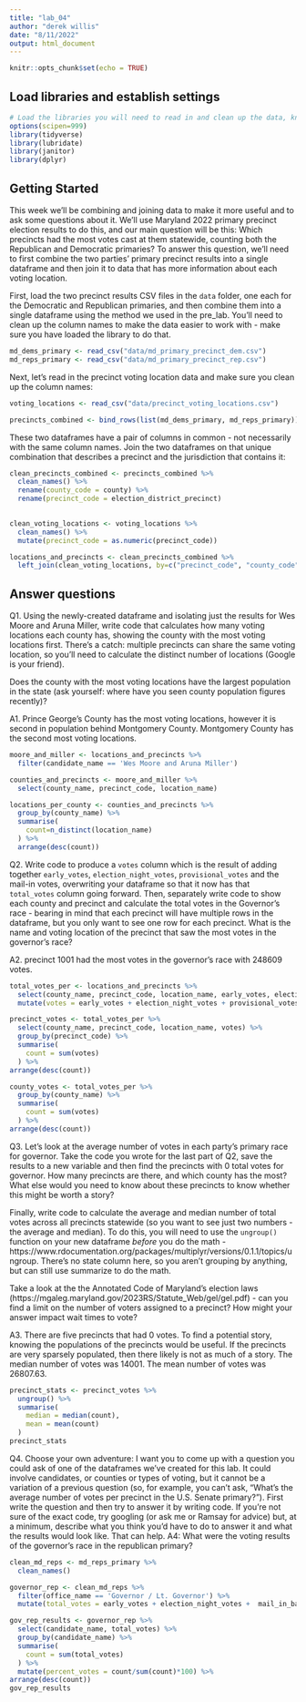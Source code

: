```yaml
---
title: "lab_04"
author: "derek willis"
date: "8/11/2022"
output: html_document
---
```


```r
knitr::opts_chunk$set(echo = TRUE)
```

## Load libraries and establish settings
```r
# Load the libraries you will need to read in and clean up the data, knowing that you can go back and add a library and re-run this block after you get a look at the dataframes.
options(scipen=999)
library(tidyverse)
library(lubridate)
library(janitor)
library(dplyr)
```

## Getting Started

This week we'll be combining and joining data to make it more useful and to ask some questions about it. We'll use Maryland 2022 primary precinct election results to do this, and our main question will be this: Which precincts had the most votes cast at them statewide, counting both the Republican and Democratic primaries? To answer this question, we'll need to first combine the two parties' primary precinct results into a single dataframe and then join it to data that has more information about each voting location.

First, load the two precinct results CSV files in the `data` folder, one each for the Democratic and Republican primaries, and then combine them into a single dataframe using the method we used in the pre_lab. You'll need to clean up the column names to make the data easier to work with - make sure you have loaded the library to do that.

```r
md_dems_primary <- read_csv("data/md_primary_precinct_dem.csv")
md_reps_primary <- read_csv("data/md_primary_precinct_rep.csv")
```


Next, let's read in the precinct voting location data and make sure you clean up the column names:

```r
voting_locations <- read_csv("data/precinct_voting_locations.csv")
```
```r
precincts_combined <- bind_rows(list(md_dems_primary, md_reps_primary))
```

These two dataframes have a pair of columns in common - not necessarily with the same column names. Join the two dataframes on that unique combination that describes a precinct and the jurisdiction that contains it:

```r
clean_precincts_combined <- precincts_combined %>% 
  clean_names() %>% 
  rename(county_code = county) %>% 
  rename(precinct_code = election_district_precinct)
  
```

```r
clean_voting_locations <- voting_locations %>% 
  clean_names() %>% 
  mutate(precinct_code = as.numeric(precinct_code))
```
```r
locations_and_precincts <- clean_precincts_combined %>% 
  left_join(clean_voting_locations, by=c("precinct_code", "county_code"))
```

## Answer questions

Q1. Using the newly-created dataframe and isolating just the results for Wes Moore and Aruna Miller, write code that calculates how many voting locations each county has, showing the county with the most voting locations first. There's a catch: multiple precincts can share the same voting location, so you'll need to calculate the distinct number of locations (Google is your friend).

Does the county with the most voting locations have the largest population in the state (ask yourself: where have you seen county population figures recently)?

A1. Prince George's County has the most voting locations, however it is second in population behind Montgomery County. Montgomery County has the second most voting locations.

```r
moore_and_miller <- locations_and_precincts %>% 
  filter(candidate_name == 'Wes Moore and Aruna Miller')
```
```r
counties_and_precincts <- moore_and_miller %>% 
  select(county_name, precinct_code, location_name)
```
```r
locations_per_county <- counties_and_precincts %>% 
  group_by(county_name) %>% 
  summarise(
    count=n_distinct(location_name)
  ) %>% 
  arrange(desc(count))
```


Q2. Write code to produce a `votes` column which is the result of adding together `early_votes`, `election_night_votes`, `provisional_votes` and the mail-in votes, overwriting your dataframe so that it now has that `total_votes` column going forward. Then, separately write code to show each county and precinct and calculate the total votes in the Governor's race - bearing in mind that each precinct will have multiple rows in the dataframe, but you only want to see one row for each precinct. What is the name and voting location of the precinct that saw the most votes in the governor's race? 

A2. precinct 1001 had the most votes in the governor's race with 248609 votes.

```r
total_votes_per <- locations_and_precincts %>% 
  select(county_name, precinct_code, location_name, early_votes, election_night_votes, provisional_votes, mail_in_ballot_1_votes, mail_in_ballot_2_votes) %>% 
  mutate(votes = early_votes + election_night_votes + provisional_votes + mail_in_ballot_1_votes + mail_in_ballot_2_votes)
```
```r
precinct_votes <- total_votes_per %>% 
  select(county_name, precinct_code, location_name, votes) %>% 
  group_by(precinct_code) %>% 
  summarise(
    count = sum(votes)
  ) %>% 
arrange(desc(count)) 
```
```r
county_votes <- total_votes_per %>% 
  group_by(county_name) %>% 
  summarise(
    count = sum(votes)
  ) %>% 
arrange(desc(count))
```

Q3. Let's look at the average number of votes in each party's primary race for governor. Take the code you wrote for the last part of Q2, save the results to a new variable and then find the precincts with 0 total votes for governor. How many precincts are there, and which county has the most? What else would you need to know about these precincts to know whether this might be worth a story?

Finally, write code to calculate the average and median number of total votes across all precincts statewide (so you want to see just two numbers - the average and median). To do this, you will need to use the `ungroup()` function on your new dataframe _before_ you do the math - https://www.rdocumentation.org/packages/multiplyr/versions/0.1.1/topics/ungroup. There's no state column here, so you aren't grouping by anything, but can still use summarize to do the math.

Take a look at the the Annotated Code of Maryland's election laws (https://mgaleg.maryland.gov/2023RS/Statute_Web/gel/gel.pdf) - can you find a limit on the number of voters assigned to a precinct? How might your answer impact wait times to vote?

A3. There are five precincts that had 0 votes. To find a potential story, knowing the populations of the precincts would be useful. If the precincts are very sparsely populated, then there likely is not as much of a story. The median number of votes was 14001. The mean number of votes was 26807.63. 

```r
precinct_stats <- precinct_votes %>% 
  ungroup() %>% 
  summarise(
    median = median(count),
    mean = mean(count)
  )
precinct_stats
```

Q4. Choose your own adventure: I want you to come up with a question you could ask of one of the dataframes we've created for this lab. It could involve candidates, or counties or types of voting, but it cannot be a variation of a previous question (so, for example, you can't ask, "What's the average number of votes per precinct in the U.S. Senate primary?"). First write the question and then try to answer it by writing code. If you're not sure of the exact code, try googling (or ask me or Ramsay for advice) but, at a minimum, describe what you think you'd have to do to answer it and what the results would look like. That can help.
A4: What were the voting results of the governor's race in the republican primary?

```r
clean_md_reps <- md_reps_primary %>% 
  clean_names()
```
```r
governor_rep <- clean_md_reps %>% 
  filter(office_name == 'Governor / Lt. Governor') %>% 
  mutate(total_votes = early_votes + election_night_votes +  mail_in_ballot_1_votes + provisional_votes + mail_in_ballot_2_votes) %>%
```
```r
gov_rep_results <- governor_rep %>% 
  select(candidate_name, total_votes) %>% 
  group_by(candidate_name) %>% 
  summarise(
    count = sum(total_votes)
  ) %>% 
  mutate(percent_votes = count/sum(count)*100) %>% 
arrange(desc(count))
gov_rep_results
```

